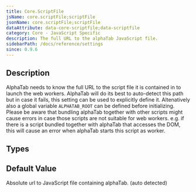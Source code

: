 ```yaml
---
title: Core.ScriptFile
jsName: core.scriptFile;scriptFile
jsonName: core.scriptFile;scriptFile
dataAttribute: data-core-scriptfile;data-scriptfile
category: Core - JavaScript Specific
description: The full URL to the alphaTab JavaScript file.
sidebarPath: /docs/reference/settings
since: 0.9.6
---
```



## Description
AlphaTab needs to know the full URL to the script file it is contained in to launch the web workers. AlphaTab will do its best to auto-detect
this path but in case it fails, this setting can be used to explicitly define it. Altenatively also a global variable `ALPHATAB_ROOT` can
be defined before initializing. Please be aware that bundling alphaTab together with other scripts might cause errors 
in case those scripts are not suitable for web workers. e.g. if there is a script bundled together with alphaTab that accesses the DOM,
this will cause an error when alphaTab starts this script as worker. 

<PropertyDescription metadata={metadata} />

## Types

<TypeTable>
    <TypeRow name="string" />
</TypeTable>

## Default Value
Absolute url to JavaScript file containing alphaTab. (auto detected)